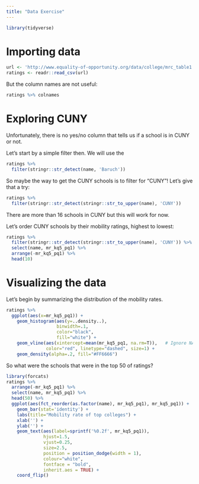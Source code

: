 ```yaml
---
title: "Data Exercise"
---
```


```r
library(tidyverse)
```

# Importing data

```r
url <- 'http://www.equality-of-opportunity.org/data/college/mrc_table1.csv'
ratings <- readr::read_csv(url)
```

But the column names are not useful:

```r
ratings %>% colnames
```

# Exploring CUNY

Unfortunately, there is no yes/no column that tells us if a school is in CUNY or not. 

Let's start by a simple filter then. We will use the 

```r
ratings %>%
  filter(stringr::str_detect(name, 'Baruch'))
```

So maybe the way to get the CUNY schools is to filter for "CUNY"! Let's give that a try:

```r
ratings %>%
  filter(stringr::str_detect(stringr::str_to_upper(name), 'CUNY'))
```

There are more than 16 schools in CUNY but this will work for now.

Let's order CUNY schools by their mobility ratings, highest to lowest:

```r
ratings %>%
  filter(stringr::str_detect(stringr::str_to_upper(name), 'CUNY')) %>% 
  select(name, mr_kq5_pq1) %>%
  arrange(-mr_kq5_pq1) %>%
  head(10)
```

# Visualizing the data

Let's begin by summarizing the distribution of the mobility rates.

```r
ratings %>% 
  ggplot(aes(x=mr_kq5_pq1)) + 
    geom_histogram(aes(y=..density..), 
                   binwidth=.1,
                   color="black",
                   fill="white") +
    geom_vline(aes(xintercept=mean(mr_kq5_pq1, na.rm=T)),   # Ignore NA values for mean
               color="red", linetype="dashed", size=1) +
    geom_density(alpha=.2, fill="#FF6666")
```

So what were the schools that were in the top 50 of ratings?

```r
library(forcats)
ratings %>% 
  arrange(-mr_kq5_pq1) %>%
  select(name, mr_kq5_pq1) %>%
  head(50) %>%
  ggplot(aes(fct_reorder(as.factor(name), mr_kq5_pq1), mr_kq5_pq1)) + 
    geom_bar(stat='identity') + 
    labs(title="Mobility rate of top colleges") +
    xlab('') +
    ylab('') +
    geom_text(aes(label=sprintf('%0.2f', mr_kq5_pq1)), 
              hjust=1.5,
              vjust=0.25,
              size=2.5,
              position = position_dodge(width = 1), 
              colour="white",
              fontface = "bold",
              inherit.aes = TRUE) +
    coord_flip()
```